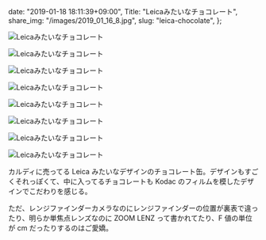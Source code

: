   date: "2019-01-18 18:11:39+09:00",
  Title: "Leicaみたいなチョコレート",
  share_img: "/images/2019_01_16_8.jpg",
  slug: "leica-chocolate",
};

![Leicaみたいなチョコレート](/images/2019_01_16_1.jpg)

![Leicaみたいなチョコレート](/images/2019_01_16_2.jpg)

![Leicaみたいなチョコレート](/images/2019_01_16_3.jpg)

![Leicaみたいなチョコレート](/images/2019_01_16_4.jpg)

![Leicaみたいなチョコレート](/images/2019_01_16_5.jpg)

![Leicaみたいなチョコレート](/images/2019_01_16_6.jpg)

![Leicaみたいなチョコレート](/images/2019_01_16_7.jpg)

![Leicaみたいなチョコレート](/images/2019_01_16_8.jpg)

カルディに売ってる Leica みたいなデザインのチョコレート缶。デザインもすごくそれっぽくて、中に入ってるチョコレートも Kodac のフィルムを模したデザインでこだわりを感じる。

ただ、レンジファインダーカメラなのにレンジファインダーの位置が裏表で違ったり、明らか単焦点レンズなのに ZOOM LENZ って書かれてたり、F 値の単位が cm だったりするのはご愛嬌。
